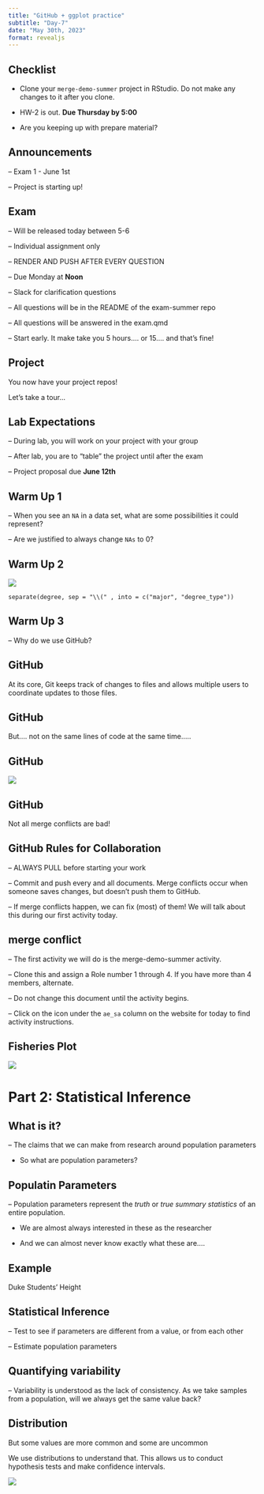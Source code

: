 ```yaml
---
title: "GitHub + ggplot practice"
subtitle: "Day-7"
date: "May 30th, 2023"
format: revealjs
---
```


## Checklist

-   Clone your `merge-demo-summer` project in RStudio. Do not make any changes to it after you clone.

-   HW-2 is out. **Due Thursday by 5:00**

-   Are you keeping up with prepare material?

## Announcements

-- Exam 1 - June 1st

-- Project is starting up!

## Exam{.smaller} 

-- Will be released today between 5-6 

-- Individual assignment only

-- RENDER AND PUSH AFTER EVERY QUESTION 

-- Due Monday at **Noon** 

-- Slack for clarification questions 

-- All questions will be in the README of the exam-summer repo 

-- All questions will be answered in the exam.qmd

-- Start early. It make take you 5 hours.... or 15.... and that's fine!


## Project

You now have your project repos! 

Let's take a tour...

## Lab Expectations 

-- During lab, you will work on your project with your group 

-- After lab, you are to "table" the project until after the exam

-- Project proposal due **June 12th**


## Warm Up 1 

-- When you see an `NA` in a data set, what are some possibilities it could represent?

-- Are we justified to always change `NAs` to 0? 

## Warm Up 2{.smaller} 

![](images/AB2.png)

    separate(degree, sep = "\\(" , into = c("major", "degree_type"))
    
## Warm Up 3 

-- Why do we use GitHub? 


## GitHub 

At its core, Git keeps track of changes to files and allows multiple users to coordinate updates to those files.

## GitHub 

But.... not on the same lines of code at the same time..... 

## GitHub 

![](images/pull-push.jpg)

## GitHub 

Not all merge conflicts are bad! 


## GitHub Rules for Collaboration 

-- ALWAYS PULL before starting your work 

-- Commit and push every and all documents. Merge conflicts occur when someone saves changes, but doesn't push them to GitHub. 

-- If merge conflicts happen, we can fix (most) of them! We will talk about this during our first activity today. 

## merge conflict 

-- The first activity we will do is the merge-demo-summer activity. 

-- Clone this and assign a Role number 1 through 4. If you have more than 4 members, alternate. 

-- Do not change this document until the activity begins. 

-- Click on the icon under the `ae_sa` column on the website for today to find activity instructions.

## Fisheries Plot 

![](images/statsci-plot.png)

# Part 2: Statistical Inference 

## What is it? 

-- The claims that we can make from research around population parameters 

- So what are population parameters? 

## Populatin Parameters 

-- Population parameters represent the *truth* or *true summary statistics* of an entire population. 

- We are almost always interested in these as the researcher 

- And we can almost never know exactly what these are.... 

## Example 

Duke Students' Height 


## Statistical Inference 

-- Test to see if parameters are different from a value, or from each other 

-- Estimate population parameters 

## Quantifying variability 

-- Variability is understood as the lack of consistency. As we take samples from a population, will we always get the same value back? 

## Distribution{.smaller} 

But some values are more common and some are uncommon

We use distributions to understand that. This allows us to conduct hypothesis tests and make confidence intervals.

![](images/dist.png)




